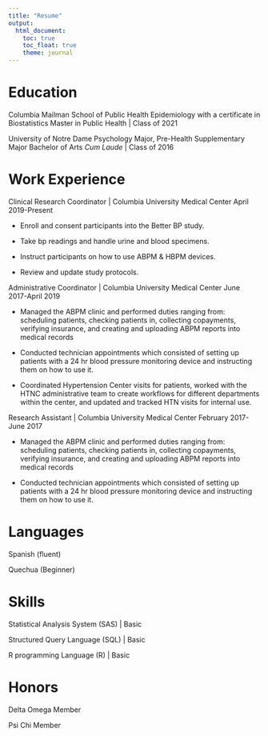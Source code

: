 ```yaml
---
title: "Resume"
output: 
  html_document:
    toc: true
    toc_float: true
    theme: journal
---
```


# Education

Columbia Mailman School of Public Health
Epidemiology with a certificate in Biostatistics
Master in Public Health | Class of 2021

University of Notre Dame
Psychology Major, Pre-Health Supplementary Major
Bachelor of Arts *Cum Laude* | Class of 2016

# Work Experience

Clinical Research Coordinator | Columbia University Medical Center 
April 2019-Present

* Enroll and consent participants into the Better BP study.

* Take bp readings and handle urine and blood specimens.

* Instruct participants on how to use ABPM & HBPM devices.

* Review and update study protocols. 

Administrative Coordinator | Columbia University Medical Center
June 2017-April 2019

* Managed the ABPM clinic and performed duties ranging from: scheduling patients, checking patients in, collecting copayments, verifying insurance, and creating and uploading ABPM reports into medical records

* Conducted technician appointments which consisted of setting up patients with a 24 hr blood pressure monitoring device and instructing them on how to use it.

* Coordinated Hypertension Center visits for patients, worked with the HTNC administrative team to create workflows for different departments within the center, and updated and tracked HTN visits for internal use. 

Research Assistant | Columbia University Medical Center
February 2017-June 2017

* Managed the ABPM clinic and performed duties ranging from: scheduling patients, checking patients in, collecting copayments, verifying insurance, and creating and uploading ABPM reports into medical records

* Conducted technician appointments which consisted of setting up patients with a 24 hr blood pressure monitoring device and instructing them on how to use it.

# Languages

Spanish (fluent)

Quechua (Beginner)

# Skills 

Statistical Analysis System (SAS) | Basic

Structured Query Language (SQL) | Basic

R programming Language (R) | Basic

# Honors

Delta Omega Member

Psi Chi Member


